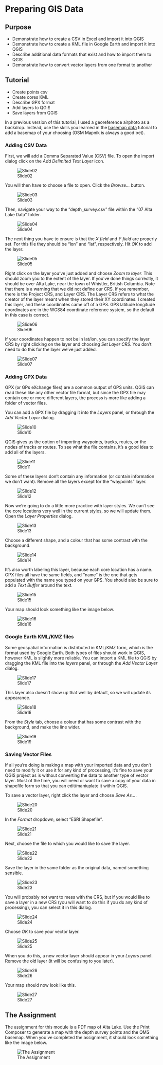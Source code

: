 
# Preparing GIS Data {#tutorial-dataprep}

## Purpose

* Demonstrate how to create a CSV in Excel and import it into QGIS
* Demonstrate how to create a KML file in Google Earth and import it into QGIS
* Describe additional data formats that exist and how to import them to QGIS
* Demonstrate how to convert vector layers from one format to another

## Tutorial

* Create points csv
* Create cores KML
* Describe GPX format
* Add layers to QGIS
* Save layers from QGIS

In a previous version of this tutorial, I used a georeference airphoto as a backdrop. Instead, use the skills you learned in the [basemap data](06_QGIS_Basemap_Data.html) tutorial to add a basemap of your choosing (OSM Mapnik is always a good bet).

### Adding CSV Data

First, we will add a Comma Separated Value (CSV) file. To open the import dialog click on the *Add Delimited Text Layer* icon.

![Slide02](images/Tutorials/06-Preparing-Data/Slide02.jpg)

You will then have to choose a file to open. Click the *Browse...* button.

![Slide03](images/Tutorials/06-Preparing-Data/Slide03.jpg)

Then, navigate your way to the "depth_survey.csv" file within the "07 Alta Lake Data" folder.

![Slide04](images/Tutorials/06-Preparing-Data/Slide04.jpg)

The next thing you have to ensure is that the *X field* and *Y field* are properly set. For this file they should be "lon" and "lat", respectively. Hit *OK* to add the layer.

![Slide05](images/Tutorials/06-Preparing-Data/Slide05.jpg)

Right click on the layer you've just added and choose *Zoom to layer*. This should zoom you to the extent of the layer. If you've done things correctly, it should be over Alta Lake, near the town of Whistler, British Columbia. Note that there is a warning that we did not define our CRS. If you remember, there is the Project CRS, and Layer CRS. The Layer CRS refers to what the creator of the layer meant when they stored their XY coordinates. I created this layer, and these coordinates came off of a GPS. GPS latitude longitude coordinates are in the WGS84 coordinate reference system, so the default in this case is correct.

![Slide06](images/Tutorials/06-Preparing-Data/Slide06.jpg)

If your coordinates happen to not be in lat/lon, you can specify the layer CRS by right clicking on the layer and choosing *Set Layer CRS*. You don't need to do this for the layer we've just added.

![Slide07](images/Tutorials/06-Preparing-Data/Slide07.jpg)

### Adding GPX Data

GPX (or GPs eXchange files) are a common output of GPS units. QGIS can read these like any other vector file format, but since the GPX file may contain one or more different layers, the process is more like adding a folder of vector files.

You can add a GPX file by dragging it into the *Layers* panel, or through the *Add Vector Layer* dialog.

![Slide10](images/Tutorials/06-Preparing-Data/Slide10.jpg)

QGIS gives us the option of importing waypoints, tracks, routes, or the nodes of tracks or routes. To see what the file contains, it's a good idea to add all of the layers.

![Slide11](images/Tutorials/06-Preparing-Data/Slide11.jpg)

Some of these layers don't contain any information (or contain information we don't want). Remove all the layers except for the "waypoints" layer.

![Slide12](images/Tutorials/06-Preparing-Data/Slide12.jpg)

Now we're going to do a little more practice with layer styles. We can't see the core locations very well in the current styles, so we will update them. Open the *Layer Properties* dialog.

![Slide13](images/Tutorials/06-Preparing-Data/Slide13.jpg)

Choose a different shape, and a colour that has some contrast with the background.

![Slide14](images/Tutorials/06-Preparing-Data/Slide14.jpg)

It's also worth labeling this layer, because each core location has a name. GPX files all have the same fields, and "name" is the one that gets populated with the name you typed on your GPS. You should also be sure to add a *Text Buffer* around the text.

![Slide15](images/Tutorials/06-Preparing-Data/Slide15.jpg)

Your map should look something like the image below.

![Slide16](images/Tutorials/06-Preparing-Data/Slide16.jpg)

### Google Earth KML/KMZ files

Some geospatial information is distributed in KML/KMZ form, which is the format used by Google Earth. Both types of files should work in QGIS, however KML is slightly more reliable. You can import a KML file to QGIS by dragging the KML file into the *layers* panel, or through the *Add Vector Layer* dialog.

![Slide17](images/Tutorials/06-Preparing-Data/Slide17.jpg)

This layer also doesn't show up that well by default, so we will update its appearance.

![Slide18](images/Tutorials/06-Preparing-Data/Slide18.jpg)

From the *Style* tab, choose a colour that has some contrast with the background, and make the line wider.

![Slide19](images/Tutorials/06-Preparing-Data/Slide19.jpg)

### Saving Vector Files

If all you're doing is making a map with your imported data and you don't need to modify it or use it for any kind of processing, it's fine to save your QGIS project as is without converting the data to another type of vector layer. Most of the time, you will need or want to save a copy of your data in shapefile form so that you can edit/maniuplate it within QGIS.

To save a vector layer, right click the layer and choose *Save As...*.

![Slide20](images/Tutorials/06-Preparing-Data/Slide20.jpg)

In the *Format* dropdown, select "ESRI Shapefile".

![Slide21](images/Tutorials/06-Preparing-Data/Slide21.jpg)

Next, choose the file to which you would like to save the layer.

![Slide22](images/Tutorials/06-Preparing-Data/Slide22.jpg)

Save the layer in the same folder as the original data, named something sensible.

![Slide23](images/Tutorials/06-Preparing-Data/Slide23.jpg)

You will probably not want to mess with the CRS, but if you would like to save a layer in a new CRS (you will want to do this if you do any kind of processing), you can select it in this dialog.

![Slide24](images/Tutorials/06-Preparing-Data/Slide24.jpg)

Choose *OK* to save your vector layer.

![Slide25](images/Tutorials/06-Preparing-Data/Slide25.jpg)

When you do this, a new vector layer should appear in your *Layers* panel. Remove the old layer (it will be confusing to you later).

![Slide26](images/Tutorials/06-Preparing-Data/Slide26.jpg)

Your map should now look like this.

![Slide27](images/Tutorials/06-Preparing-Data/Slide27.jpg)

## The Assignment

The assignment for this module is a PDF map of Alta Lake. Use the Print Composer to generate a map with the depth survey points and the QMS basemap. When you've completed the assignment, it should look something like the image below.

![The Assignment](images/Tutorials/06-Preparing-Data/07 Importing Data.png)

